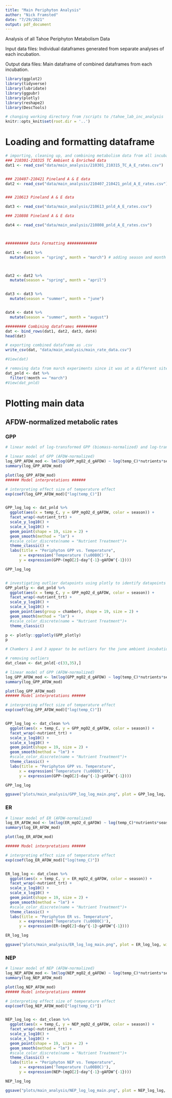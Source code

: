 ```yaml
---
title: "Main Periphyton Analysis"
author: "Nick Framsted"
date: "7/29/2021"
output: pdf_document
---
```

Analysis of all Tahoe Periphyton Metabolism Data

Input data files: Individual dataframes generated from separate analyses of each incubation.

Output data files: Main dataframe of combined dataframes from each incubation.

```r
library(ggplot2)
library(tidyverse)
library(lubridate)
library(ggpubr)
library(plotly)
library(reshape2)
library(DescTools)

# changing working directory from /scripts to /tahoe_lab_inc_analysis
knitr::opts_knit$set(root.dir = '..')
```

# Loading and formatting dataframe
```r
# importing, cleaning up, and combining metabolism data from all incubations
### 210301-210315 TC Ambient & Enriched data
dat1 <- read_csv("data/main_analysis/210301_210315_TC_A_E_rates.csv")


### 210407-210421 Pineland A & E data
dat2 <- read_csv("data/main_analysis/210407_210421_pnld_A_E_rates.csv")


### 210613 Pineland A & E data

dat3 <- read_csv("data/main_analysis/210613_pnld_A_E_rates.csv")

### 210808 Pineland A & E data

dat4 <- read_csv("data/main_analysis/210808_pnld_A_E_rates.csv")



########## Data Formatting #############

dat1 <- dat1 %>%
  mutate(season = "spring", month = "march") # adding season and month columns to dataframe



dat2 <- dat2 %>%
  mutate(season = "spring", month = "april")


dat3 <- dat3 %>%
  mutate(season = "summer", month = "june")


dat4 <- dat4 %>%
  mutate(season = "summer", month = "august")

######### Combining dataframes #########
dat <- bind_rows(dat1, dat2, dat3, dat4)
head(dat)

# exporting combined dataframe as .csv
write_csv(dat, "data/main_analysis/main_rate_data.csv")

#View(dat)

# removing data from march experiments since it was at a different site and had excessive variation in AFDW-normalized GPP rates due to a discrepancy in filtering methods
dat_pnld <- dat %>%
  filter(!month == "march")
#View(dat_pnld)

```

# Plotting main data
## AFDW-normalized metabolic rates
### GPP
```r
# linear model of log-transformed GPP (biomass-normalized) and log-transformed temperature

# linear model of GPP (AFDW-normalized)
log_GPP_AFDW_mod <- lm(log(GPP_mgO2_d_gAFDW) ~ log(temp_C)*nutrients*season, dat_pnld)
summary(log_GPP_AFDW_mod)

plot(log_GPP_AFDW_mod)
###### Model interpretations ######

# interpreting effect size of temperature effect
exp(coef(log_GPP_AFDW_mod)["log(temp_C)"])


GPP_log_log <- dat_pnld %>%
  ggplot(aes(x = temp_C, y = GPP_mgO2_d_gAFDW, color = season)) +
  facet_wrap(~nutrient_trt) +
  scale_y_log10() +
  scale_x_log10() +
  geom_point(shape = 19, size = 2) +
  geom_smooth(method = "lm") +
  #scale_color_discrete(name = "Nutrient Treatment")+
  theme_classic() +
  labs(title = "Periphyton GPP vs. Temperature",
      x = expression('Temperature (\u00B0C)'),
      y = expression(GPP~(mgO[2]~day^{-1}~gAFDW^{-1})))

GPP_log_log


# investigating outlier datapoints using plotly to identify datapoints
GPP_plotly <- dat_pnld %>%
  ggplot(aes(x = temp_C, y = GPP_mgO2_d_gAFDW, color = season)) +
  facet_wrap(~nutrient_trt) +
  scale_y_log10() +
  scale_x_log10() +
  geom_point(aes(group = chamber), shape = 19, size = 2) +
  geom_smooth(method = "lm") +
  #scale_color_discrete(name = "Nutrient Treatment")+
  theme_classic()

p <- plotly::ggplotly(GPP_plotly)
p

# Chambers 1 and 3 appear to be outliers for the june ambient incubations, and will be removed in subsequent analyses.

# removing outliers
dat_clean <- dat_pnld[-c(33,35),]

# linear model of GPP (AFDW-normalized)
log_GPP_AFDW_mod <- lm(log(GPP_mgO2_d_gAFDW) ~ log(temp_C)*nutrients*season, dat_clean)
summary(log_GPP_AFDW_mod)

plot(log_GPP_AFDW_mod)
###### Model interpretations ######

# interpreting effect size of temperature effect
exp(coef(log_GPP_AFDW_mod)["log(temp_C)"])


GPP_log_log <- dat_clean %>%
  ggplot(aes(x = temp_C, y = GPP_mgO2_d_gAFDW, color = season)) +
  facet_wrap(~nutrient_trt) +
  scale_y_log10() +
  scale_x_log10() +
  geom_point(shape = 19, size = 2) +
  geom_smooth(method = "lm") +
  #scale_color_discrete(name = "Nutrient Treatment")+
  theme_classic() +
  labs(title = "Periphyton GPP vs. Temperature",
      x = expression('Temperature (\u00B0C)'),
      y = expression(GPP~(mgO[2]~day^{-1}~gAFDW^{-1})))

GPP_log_log

ggsave("plots/main_analysis/GPP_log_log_main.png", plot = GPP_log_log, width = 4, height = 2.5)
```


### ER
```r
# linear model of ER (AFDW-normalized)
log_ER_AFDW_mod <- lm(log(ER_mgO2_d_gAFDW) ~ log(temp_C)*nutrients*season, dat_clean)
summary(log_ER_AFDW_mod)

plot(log_ER_AFDW_mod)

###### Model interpretations ######

# interpreting effect size of temperature effect
exp(coef(log_ER_AFDW_mod)["log(temp_C)"])


ER_log_log <- dat_clean %>%
  ggplot(aes(x = temp_C, y = ER_mgO2_d_gAFDW, color = season)) +
  facet_wrap(~nutrient_trt) +
  scale_y_log10() +
  scale_x_log10() +
  geom_point(shape = 19, size = 2) +
  geom_smooth(method = "lm") +
  #scale_color_discrete(name = "Nutrient Treatment")+
  theme_classic() +
  labs(title = "Periphyton ER vs. Temperature",
      x = expression('Temperature (\u00B0C)'),
      y = expression(ER~(mgO[2]~day^{-1}~gAFDW^{-1})))

ER_log_log

ggsave("plots/main_analysis/ER_log_log_main.png", plot = ER_log_log, width = 4, height = 2.5)
```

### NEP
```r
# linear model of NEP (AFDW-normalized)
log_NEP_AFDW_mod <- lm(log(NEP_mgO2_d_gAFDW) ~ log(temp_C)*nutrients*season, dat_clean)
summary(log_NEP_AFDW_mod)

plot(log_NEP_AFDW_mod)
###### Model interpretations ######

# interpreting effect size of temperature effect
exp(coef(log_NEP_AFDW_mod)["log(temp_C)"])


NEP_log_log <- dat_clean %>%
  ggplot(aes(x = temp_C, y = NEP_mgO2_d_gAFDW, color = season)) +
  facet_wrap(~nutrient_trt) +
  scale_y_log10() +
  scale_x_log10() +
  geom_point(shape = 19, size = 2) +
  geom_smooth(method = "lm") +
  #scale_color_discrete(name = "Nutrient Treatment")+
  theme_classic() +
  labs(title = "Periphyton NEP vs. Temperature",
      x = expression('Temperature (\u00B0C)'),
      y = expression(NEP~(mgO[2]~day^{-1}~gAFDW^{-1})))

NEP_log_log

ggsave("plots/main_analysis/NEP_log_log_main.png", plot = NEP_log_log, width = 4, height = 2.5)
```

